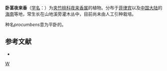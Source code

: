 {{Speciesbox
| genus = Telosma
| species = procumbens
| authority = (Blanco) Merr.
}}

'''卧茎夜来香'''（[[学名|学名]]：{{lang|la|''Telosma procumbens''}}）为[[夹竹桃科|夹竹桃科]][[夜来香属|夜来香属]]的植物。分布于[[菲律宾|菲律宾]]以及[[中国大陆|中国大陆]]的[[海南|海南]]等地，常生长在山地溪旁灌木丛中，目前尚未由人工引种栽培。

种名''procumbens''意为平卧的。

== 参考文献 ==
<div class="references-small">
* {{cite web| url =http://www.bioinfo.cn/db05/KmzwSpecies.php?action=view&id=30744| title =卧茎夜来香| work =《中国高等植物数据库全库》| publisher =中国科学院微生物研究所| author =昆明植物研究所| accessdate =2009-02-26| deadurl =yes| archiveurl =https://web.archive.org/web/20160305045336/http://www.bioinfo.cn/db05/KmzwSpecies.php?action=view&id=30744| archivedate =2016-03-05}}
</div>
{{Taxonbar|from=Q10910174}}

[[Category:夜来香属|W]]


{{植物小作品}}
